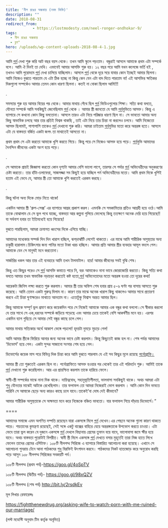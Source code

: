 ```yaml
---
title: 'নীল রঙের অন্ধকার (নবম কিস্তি)'
description: ""
date: 2018-08-31
redirect_from: 
            - https://lostmodesty.com/neel-ronger-ondhokar-9/
tags: 
  - নীল রঙের অন্ধকার
  - ব্লগ"
hero: /uploads/wp-content-uploads-2018-08-4-1.jpg
---
```

আমি [পর্ন](https://www.google.com/search?q=%E0%A6%AA%E0%A6%B0%E0%A7%8D%E0%A6%A8&spell=1&sa=X&ved=0ahUKEwiYxPaKq4jYAhWLPI8KHRKPDp0QvwUIJCgA) দেখা শুরু করি আট বছর বয়স থেকে। তখন আমি স্কুলে পড়তাম। বন্ধুরাই আসলে আমাকে প্রথম এটা সম্পর্কে বলে। আমি ঐ দিনই তা দেখি। এভাবেই আমার আসক্তি শুরু হয়। ১২ বছর পরে আমি যখন কলেজে ভর্তি হই , তখনও আমি পুরোদমে [পর্ন](https://www.google.com/search?q=%E0%A6%AA%E0%A6%B0%E0%A7%8D%E0%A6%A8&spell=1&sa=X&ved=0ahUKEwiYxPaKq4jYAhWLPI8KHRKPDp0QvwUIJCgA) দেখা চালিয়ে যাচ্ছিলাম। আসলে [পর্ন](https://www.google.com/search?q=%E0%A6%AA%E0%A6%B0%E0%A7%8D%E0%A6%A8&spell=1&sa=X&ved=0ahUKEwiYxPaKq4jYAhWLPI8KHRKPDp0QvwUIJCgA) থেকে দূরে সরে যাবার কোন ইচ্ছেই আমার ছিলনা। আমি নিজেও বুঝতে পারতাম যে এটা ঠিক হচ্ছে না কিন্তু কেন যেন এটা বাদ দিতে পারতাম না! এই আসক্তির ক্ষতিকর দিকগুলো সম্পর্কেও আমার তেমন কোন ধারণা ছিলনা। কতই না বোকা ছিলাম আমি!!!

.

সমস্যার শুরু হয় আমার বিয়ের পর থেকে। আমার মাথায় গেঁথে ছিল [পর্ন](https://www.google.com/search?q=%E0%A6%AA%E0%A6%B0%E0%A7%8D%E0%A6%A8&spell=1&sa=X&ved=0ahUKEwiYxPaKq4jYAhWLPI8KHRKPDp0QvwUIJCgA) ভিডিওগুলোর শিক্ষা। সত্যি কথা বলতে, যৌনতা সম্পর্কে আমি সবকিছুই জেনেছিলাম [পর্ন](https://www.google.com/search?q=%E0%A6%AA%E0%A6%B0%E0%A7%8D%E0%A6%A8&spell=1&sa=X&ved=0ahUKEwiYxPaKq4jYAhWLPI8KHRKPDp0QvwUIJCgA) থেকে । আমার স্ত্রী জানতো যে আমি [পর্ন](https://www.google.com/search?q=%E0%A6%AA%E0%A6%B0%E0%A7%8D%E0%A6%A8&spell=1&sa=X&ved=0ahUKEwiYxPaKq4jYAhWLPI8KHRKPDp0QvwUIJCgA)মুভিতে আসক্ত। কিন্তু এ ব্যাপারে সে কখনো কোন কিছু বলতোনা। আসলে তারও এটা নিয়ে পরিষ্কার ধারণা ছিল না। সে ভাবতো আমার অন্য কিছু স্বাভাবিক চলছে আর তার প্রতিই বিশ্বস্ত থাকছি , তাই এটা নিয়ে তার চিন্তা না করলেও চলবে। আমি নিজেতো আসক্ত ছিলামই, পাশাপাশি তাকেও [পর্ন](https://www.google.com/search?q=%E0%A6%AA%E0%A6%B0%E0%A7%8D%E0%A6%A8&spell=1&sa=X&ved=0ahUKEwiYxPaKq4jYAhWLPI8KHRKPDp0QvwUIJCgA) দেখানো শুরু করি। আমরা চাইতাম [পর্ন](https://www.google.com/search?q=%E0%A6%AA%E0%A6%B0%E0%A7%8D%E0%A6%A8&spell=1&sa=X&ved=0ahUKEwiYxPaKq4jYAhWLPI8KHRKPDp0QvwUIJCgA)মুভির মতো করে অন্তরঙ্গ হতে। আসলে এটা যে বাস্তবতা বর্জিত একটা জগৎ তা মাথাতেই আসতো না।

প্রথম প্রথম সে এটা করতো আমাকে খুশি করতে গিয়ে। কিন্তু পরে সে নিজেও আসক্ত হয়ে পড়ে। [পর্ন](https://www.google.com/search?q=%E0%A6%AA%E0%A6%B0%E0%A7%8D%E0%A6%A8&spell=1&sa=X&ved=0ahUKEwiYxPaKq4jYAhWLPI8KHRKPDp0QvwUIJCgA)মুভি আমাদের দৈনন্দিন জীবনের একটা অংশ হয়ে পড়ে।

.

সে আমাকে প্রায়ই জিজ্ঞাসা করতো কোন দৃশ্যটা আমার বেশি ভালো লাগে, তারপর সে পর্দার [পর্ন](https://www.google.com/search?q=%E0%A6%AA%E0%A6%B0%E0%A7%8D%E0%A6%A8&spell=1&sa=X&ved=0ahUKEwiYxPaKq4jYAhWLPI8KHRKPDp0QvwUIJCgA) অভিনেত্রীদের অনুকরণের চেষ্টা করতো। তার হাঁটা-চলাফেরা, সাজসজ্জা সব কিছুই হয়ে যাচ্ছিল পর্ন অভিনেত্রীদের মতো। আমি প্রথম দিকে খুশিই হতাম এই ভেবে যে, আমার স্ত্রী তো আমাকে খুশি করতেই এরকম করছে।

.

কিন্তু ঘটনা অন্য দিকে মোড় নিতে থাকে!

একদিন আমার স্ত্রী ‘গ্রুপ-সেক্স’ এর ব্যাপারে আগ্রহ প্রকাশ করল। এমনকি সে সমকামিতার প্রতিও আগ্রহী হয়ে ওঠে।আমি তাকে বোঝালাম যে সে ভুল পথে যাচ্ছে, বাস্তবতা আর কল্পনা গুলিয়ে ফেলেছে কিন্তু ততক্ষণে অনেক দেরি হয়ে গিয়েছে!! যা সর্বনাশ হবার তা ইতিমধ্যেই হয়ে গিয়েছে!

বুঝতে পারছিলাম, আমরা ক্রমাগত ধ্বংসের দিকে এগিয়ে যাচ্ছি।

আমাদের মধ্যেকার সম্পর্ক দিন দিন খারাপ হচ্ছিল, ঝগড়াঝাঁটি লেগেই থাকতো। এর মাঝে আমি শারীরিক অসুস্থতার অন্য চাকুরী হারালাম।চিকিৎসার জন্য পানির মতো টাকা খরচ হচ্ছিল। আমার প্রতি আমার স্ত্রীর ব্যবহার আমূল বদলে গেল। আমাকে যেন সে মানুষই মনে করতোনা।

সার্জারির ধকল আর তার এই ব্যবহারে আমি তখন টালমাটাল। হায়! আমার জীবনের সবই বুঝি শেষ।

কিন্তু এত কিছুর পরেও সে [পর্ন](https://www.google.com/search?q=%E0%A6%AA%E0%A6%B0%E0%A7%8D%E0%A6%A8&spell=1&sa=X&ved=0ahUKEwiYxPaKq4jYAhWLPI8KHRKPDp0QvwUIJCgA) আসক্তি কমাতে পারে নি, বরং আমাকেও নানা ভাবে জোরাজোরি করতো। কিন্তু সত্যি কথা বলতে আমার তখন স্বাভাবিক নড়াচড়া করতেই কষ্ট হতো,[পর্ন](https://www.google.com/search?q=%E0%A6%AA%E0%A6%B0%E0%A7%8D%E0%A6%A8&spell=1&sa=X&ved=0ahUKEwiYxPaKq4jYAhWLPI8KHRKPDp0QvwUIJCgA) অভিনেতাদের মতো অন্তরঙ্গ হওয়া তো দূরের কথা!

আরেকটা জিনিস লক্ষ্য করতে শুরু করলাম। আমার স্ত্রী তার অফিস শেষ হবার প্রায় ৫-৬ ঘণ্টা পর বাসায় আসতে শুরু করেছে। আমি তেমন একটা গুরুত্ব দিলাম না। কারণ তার মাঝে অনেক খারাপ কিছু থাকলেও আমার সাথে প্রতারণা করবে এই চিন্তা ঘুণাক্ষরেও মাথাতে আনতাম না। এতোটুকু বিশ্বাস অন্তত আমার ছিল।

কিন্তু আমাকে সম্পূর্ণ ভুল প্রমাণ করে কয়েকদিন পরে সে নিজেই আমাকে আমার এক বন্ধুর কথা বললো।সে স্বীকার করলো যে তার সাথে সে এক,ধরনের সম্পর্কে জড়িয়ে পড়েছে এবং আমার চেয়ে তাকেই বেশি আকর্ষণীয় মনে হয়। এরপর একদিন ব্যাগ গুছিয়ে সে আমার সেই বন্ধুর কাছে চলে গেল।

আমার মাথায় সত্যিকার অর্থে আকাশ ভেঙ্গে পড়লো! হৃদয়টা দুমড়ে মুচড়ে গেল!

আমি আমার স্ত্রীকে ফিরিয়ে আনার জন্য অনেক ভাবে চেষ্টা করলাম। কিন্তু কিছুতেই কাজ হল না। শেষ পর্যন্ত আমাদের ‘ডিভোর্স’ হয়ে গেল। একটা সুন্দর সাজানো সংসার শেষ হয়ে গেল।

ডিভোর্সের কয়েক মাস পরে বিভিন্ন দিক চিন্তা করে আমি বুঝতে পারলাম যে এই সব কিছুর মূলে রয়েছে [পর্নোগ্রাফি।](https://www.facebook.com/notes/salman-saeed/%E0%A6%AA%E0%A6%B0%E0%A7%8D%E0%A6%A8%E0%A7%8B%E0%A6%97%E0%A7%8D%E0%A6%B0%E0%A6%BE%E0%A6%AB%E0%A6%BF%E0%A6%83-%E0%A6%AE%E0%A6%BE%E0%A6%A8%E0%A6%AC%E0%A6%A4%E0%A6%BE%E0%A6%B0-%E0%A6%9C%E0%A6%A8%E0%A7%8D%E0%A6%AF-%E0%A6%B9%E0%A7%81%E0%A6%AE%E0%A6%95%E0%A6%BF-porn/10152683519620670/)

আমার স্ত্রী তো শুরুতেই এরকম ছিল না। পর্নোগ্রাফিতে আসক্ত হওয়ার পর থেকেই তার এই পরিবর্তন শুরু। আমিই তাকে [পর্ন](https://www.google.com/search?q=%E0%A6%AA%E0%A6%B0%E0%A7%8D%E0%A6%A8&spell=1&sa=X&ved=0ahUKEwiYxPaKq4jYAhWLPI8KHRKPDp0QvwUIJCgA) দেখানো শুরু করেছিলাম। আর এর প্রায়শ্চিত্ত করলাম তাকে হারিয়ে ফেলে।

স্বামী-স্ত্রী সম্পর্কের মাঝে নানা দিক থাকে। দায়িত্ববোধ, সহানুভূতিশীলতা, ভালবাসা সবকিছুই থাকে। অথচ আমরা এটা শুধু যৌনতার মাঝেই আটকে রেখেছিলাম। তার ফলাফল তো আমরা নিজেরাই ভোগ করলাম । আমি কোন দিন ভাবতে পারিনি সে আমাকে ছেড়ে অন্য কারও কাছে চলে যাবে।তাকেই’বা দোষ দেই কীভাবে?

আমার শারীরিক অসুস্থতাকে সে অক্ষমতা মনে করে নিজেকে বঞ্চিত ভাবতো। যার ফলাফল গিয়ে দাঁড়ায় ডিভোর্সে।”

====

আমাদের সমাজে এমন অগণিত দম্পতি রয়েছেন যারা একসঙ্গে মিলে [পর্ন](https://www.google.com/search?q=%E0%A6%AA%E0%A6%B0%E0%A7%8D%E0%A6%A8&spell=1&sa=X&ved=0ahUKEwiYxPaKq4jYAhWLPI8KHRKPDp0QvwUIJCgA) দেখেন।এর পেছনে অনেক গুলো কারণ থাকতে পারে। শয়তানের কুমন্ত্রণা রয়েছেই, সেই সঙ্গে একটু বাক্সের বাহিরে যেয়ে অন্তরঙ্গতাকে উপভোগ করতে চাওয়া। এটা ভেবে তারা ভুল করেন যে দুজনে একসঙ্গে [পর্ন](https://www.google.com/search?q=%E0%A6%AA%E0%A6%B0%E0%A7%8D%E0%A6%A8&spell=1&sa=X&ved=0ahUKEwiYxPaKq4jYAhWLPI8KHRKPDp0QvwUIJCgA) দেখলে বিছানায় প্রেমের তুফান বয়ে যাবে, ভালোবাসা জমে ক্ষীর হয়ে যাবে। অথচ বাস্তবতা পুরোটাই বিপরীত। স্বামী স্ত্রী মিলে একসঙ্গে [পর্ন](https://www.google.com/search?q=%E0%A6%AA%E0%A6%B0%E0%A7%8D%E0%A6%A8&spell=1&sa=X&ved=0ahUKEwiYxPaKq4jYAhWLPI8KHRKPDp0QvwUIJCgA) দেখতে বসার মুহূর্তেই তারা নিজ হাতে লিখে ফেলেন তাদের প্রেমের এপিটাফ। ১০৮টি নীলপদ্ম সিরিজে এ ব্যাপারে বিস্তারিত আলোচনা করা হয়েছে। এখানে সে আলোচনা পুনরায় টেনে আনা পাঠকদের শুধু বিরক্তিই উৎপাদন করবে। পাঠকদের নিকট হাতজোড় করে অনুরোধ করছি পড়ে আসুন ১০৮ নীলপদ্ম সিরিজের সবকয়টি পর্ব।

১০৮টি নীলপদ্ম (প্রথম পর্ব)-<https://goo.gl/4oSpTV>

১০৮টি নীলপদ্ম (দ্বিতীয় পর্ব)- <https://goo.gl/98xQZV>

১০৮টি নীলপদ্ম (শেষ পর্ব) <http://bit.ly/2rsdkEv>

মূল লিখার রেফারেন্সঃ

<https://fightthenewdrug.org/asking-wife-to-watch-porn-with-me-ruined-our-marriage/>

(লস্ট মডেস্টি অনুবাদ টিম কর্তৃক অনূদিত)
